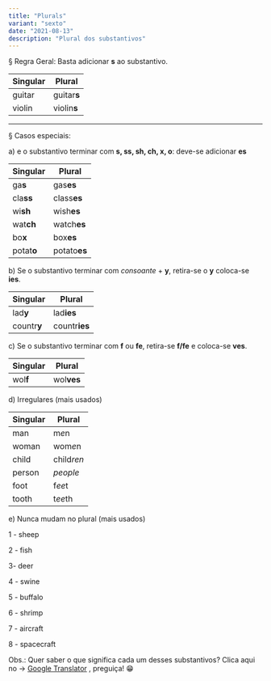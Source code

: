 ```yaml
---
title: "Plurals"
variant: "sexto"
date: "2021-08-13"
description: "Plural dos substantivos"
---
```


§ Regra Geral: Basta adicionar **s** ao substantivo.

| Singular | Plural      |
| -------- | ----------- |
| guitar   | guitar**s** |
| violin   | violin**s** |

<hr />

§ Casos especiais:

a) e o substantivo terminar com **s, ss, sh, ch, x, o**: deve-se adicionar **es**

| Singular   | Plural       |
| ---------- | ------------ |
| ga**s**    | gas**es**    |
| cla**ss**  | class**es**  |
| wi**sh**   | wish**es**   |
| wat**ch**  | watch**es**  |
| bo**x**    | box**es**    |
| potat**o** | potato**es** |

b) Se o substantivo terminar com _consoante_ + **y**, retira-se o **y** coloca-se **ies**.

| Singular    | Plural        |
| ----------- | ------------- |
| lad**y**    | lad**ies**    |
| countr**y** | countr**ies** |

c) Se o substantivo terminar com **f** ou **fe**, retira-se **f/fe** e coloca-se **ves**.

| Singular | Plural     |
| -------- | ---------- |
| wol**f** | wol**ves** |

d) Irregulares (mais usados)

| Singular | Plural     |
| -------- | ---------- |
| man      | m*e*n      |
| woman    | wom*e*n    |
| child    | child*ren* |
| person   | _people_   |
| foot     | f*ee*t     |
| tooth    | t*ee*th    |

e) Nunca mudam no plural (mais usados)

1 - sheep

2 - fish

3- deer

4 - swine

5 - buffalo

6 - shrimp

7 - aircraft

8 - spacecraft

Obs.: Quer saber o que significa cada um desses substantivos? Clica aqui no → [Google Translator](https://translate.google.com.br/?hl=pt-BR) , preguiça! 😁
